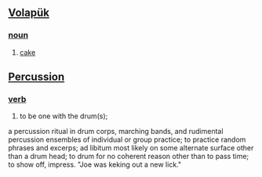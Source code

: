 == [[Volapük]] == 
=== [[noun]] === 
# [[cake]]
== [[Percussion]] == 
=== [[verb]] === 
# to be one with the drum(s); 
a percussion ritual in drum corps, marching bands, and rudimental percussion ensembles of individual or group practice; to practice random phrases and excerps; ad libitum most likely on some alternate
surface other than a drum head; to drum for no coherent reason other than to pass time; to 
show off, impress.  "Joe was keking out a new lick."